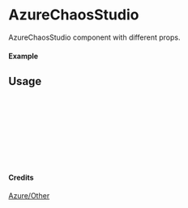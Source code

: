 
<Meta of={AzureChaosStudio} title="Azure/Other/AzureChaosStudio" />

# AzureChaosStudio

AzureChaosStudio component with different props.

#### Example

<Canvas of={AzureChaosStudio.Primary} />

## Usage

```ts
import { AzureChaosStudio } from "yadl-ui";

const Example = () => {
  return (
      <AzureChaosStudio />
  );
};

export default Example;
```

#### Credits
[Azure/Other](https://learn.microsoft.com/en-us/azure/architecture/icons/)
